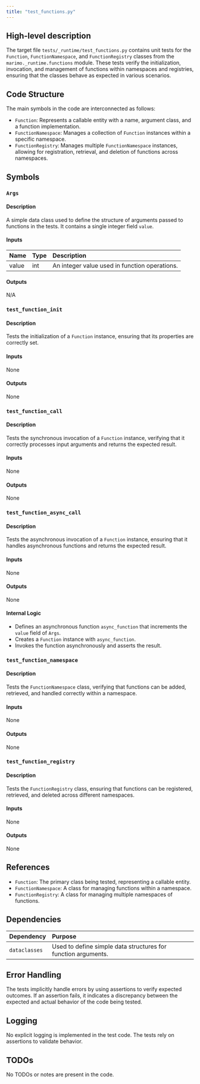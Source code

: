 ```yaml
---
title: "test_functions.py"
---
```


## High-level description

The target file `tests/_runtime/test_functions.py` contains unit tests for the `Function`, `FunctionNamespace`, and `FunctionRegistry` classes from the `marimo._runtime.functions` module. These tests verify the initialization, invocation, and management of functions within namespaces and registries, ensuring that the classes behave as expected in various scenarios.

## Code Structure

The main symbols in the code are interconnected as follows:
- `Function`: Represents a callable entity with a name, argument class, and a function implementation.
- `FunctionNamespace`: Manages a collection of `Function` instances within a specific namespace.
- `FunctionRegistry`: Manages multiple `FunctionNamespace` instances, allowing for registration, retrieval, and deletion of functions across namespaces.

## Symbols

### `Args`
#### Description
A simple data class used to define the structure of arguments passed to functions in the tests. It contains a single integer field `value`.

#### Inputs
| Name | Type | Description |
|:-----|:-----|:------------|
| value | int | An integer value used in function operations. |

#### Outputs
N/A

### `test_function_init`
#### Description
Tests the initialization of a `Function` instance, ensuring that its properties are correctly set.

#### Inputs
None

#### Outputs
None

### `test_function_call`
#### Description
Tests the synchronous invocation of a `Function` instance, verifying that it correctly processes input arguments and returns the expected result.

#### Inputs
None

#### Outputs
None

### `test_function_async_call`
#### Description
Tests the asynchronous invocation of a `Function` instance, ensuring that it handles asynchronous functions and returns the expected result.

#### Inputs
None

#### Outputs
None

#### Internal Logic
- Defines an asynchronous function `async_function` that increments the `value` field of `Args`.
- Creates a `Function` instance with `async_function`.
- Invokes the function asynchronously and asserts the result.

### `test_function_namespace`
#### Description
Tests the `FunctionNamespace` class, verifying that functions can be added, retrieved, and handled correctly within a namespace.

#### Inputs
None

#### Outputs
None

### `test_function_registry`
#### Description
Tests the `FunctionRegistry` class, ensuring that functions can be registered, retrieved, and deleted across different namespaces.

#### Inputs
None

#### Outputs
None

## References

- `Function`: The primary class being tested, representing a callable entity.
- `FunctionNamespace`: A class for managing functions within a namespace.
- `FunctionRegistry`: A class for managing multiple namespaces of functions.

## Dependencies

| Dependency | Purpose |
|:-----------|:--------|
| `dataclasses` | Used to define simple data structures for function arguments. |

## Error Handling

The tests implicitly handle errors by using assertions to verify expected outcomes. If an assertion fails, it indicates a discrepancy between the expected and actual behavior of the code being tested.

## Logging

No explicit logging is implemented in the test code. The tests rely on assertions to validate behavior.

## TODOs

No TODOs or notes are present in the code.